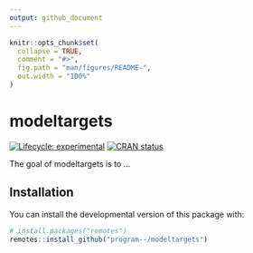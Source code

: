 ```yaml
---
output: github_document
---
```


<!-- README.md is generated from README.Rmd. Please edit that file -->

```r
knitr::opts_chunk$set(
  collapse = TRUE,
  comment = "#>",
  fig.path = "man/figures/README-",
  out.width = "100%"
)
```

# modeltargets

<!-- badges: start -->
[![Lifecycle: experimental](https://img.shields.io/badge/lifecycle-experimental-orange.svg)](https://lifecycle.r-lib.org/articles/stages.html#experimental)
[![CRAN status](https://www.r-pkg.org/badges/version/modeltargets)](https://CRAN.R-project.org/package=modeltargets)
<!-- badges: end -->

The goal of modeltargets is to ...

## Installation

You can install the developmental version of this package with:

``` r
# install.packages("remotes")
remotes::install_github("program--/modeltargets")
```